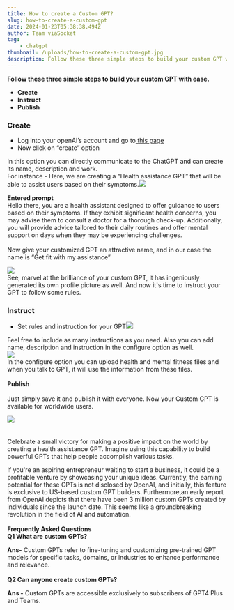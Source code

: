 ```yaml
---
title: How to create a Custom GPT?
slug: how-to-create-a-custom-gpt
date: 2024-01-23T05:38:38.494Z
author: Team viaSocket
tag:
    - chatgpt
thumbnail: /uploads/how-to-create-a-custom-gpt.jpg
description: Follow these three simple steps to build your custom GPT with ease.
---
```


**Follow these three simple steps to build your custom GPT with ease.**

-   **Create**
-   **Instruct**
-   **Publish**

### Create  

-   Log into your openAI’s account and go to[ this page](https://chat.openai.com/gpts) [](https://chat.openai.com/gpts)
-   Now click on “create” option

In this option you can directly communicate to the ChatGPT and can create its name, description and work.\
For instance - Here, we are creating a “Health assistance GPT” that will be able to assist users based on their symptoms.![](https://lh7-us.googleusercontent.com/WrtfTUmxAq7vRfRgFMZe5ixsom7tVGJPzux5hXVTcXfguCp44nXPsRIwSvZ8esKsqkfJ1hmv2ugOU4C9lLWYIXTZHWYg1HNhnySlYNjdlH8bOOU2gJ8dT3qEVGUoWOEkLIJ602dhfjUphN1taMRT8wE)

**Entered prompt**\
Hello there, you are a health assistant designed to offer guidance to users based on their symptoms. If they exhibit significant health concerns, you may advise them to consult a doctor for a thorough check-up. Additionally, you will provide advice tailored to their daily routines and offer mental support on days when they may be experiencing challenges.\
\
Now give your customized GPT an attractive name, and in our case the name is “Get fit with my assistance”

![](https://lh7-us.googleusercontent.com/fynV9mPp1Z8usOz6fxAzZJvtjsL2ZqYqnwAT8WTVlhmUwsCo6CFzVWUnnMluuPDhF0CaVdIQoHdqP3tgYQTpdylwzMADB0cw35n4f9LizQNjRBaRu-zMRJ-nCtbpDQbqRu7ilL2o78AkdFIM0IBn3qA)\
See, marvel at the brilliance of your custom GPT, it has ingeniously         generated its own profile picture as well. And now it's time to instruct your GPT to follow some rules.

### Instruct  

-   Set rules and instruction for your GPT![](https://lh7-us.googleusercontent.com/zq1pJ7J4ejAEiIYnDd4qi_2YYUc0ThuzlaZ8IofwoeBCPyknpcXNuMpWPwWBB8HllorqkJk-MeynNg4-XdzVlIhItmyVEnM7t7eBQoAlEIjb8CaZcFGNjaxTTnuzAFSwPilshL8jfyX3wqyWfcPC_Yo)

Feel free to include as many instructions as you need. Also you can add name, description and instruction in the configure option as well.\
![](https://lh7-us.googleusercontent.com/xNl51tAF6MXsQj9Earg-d4yrza66jU3rDPc7W7lh-ZQ5vTp7jFyhWfS4Wo0ebQ8mr_RXOXHMJrE0tz3jv1DyA1KQ6NfmUGexc_DWaAKo5JZ77t3dF8hrtMHO7dTgj5xgTigJJtHmw5e7WTFTN-5ByR8)\
In the configure option you can upload health and mental fitness files and when you talk to GPT, it will use the information from these files.\
\
**Publish** \
\
Just simply save it and publish it with everyone. Now your Custom GPT is available for worldwide users.

![](https://lh7-us.googleusercontent.com/4rIn1-BOH4mgesf2kE59kjVBdU0-Y2s3Oxcv8V2paHq6vx_NEydQzEwZAl_bN88w3DDKmWpmCEr5jg5Z_BbS_Vr8DovXQdoxkbL1Hw_mq88kFFVlsg8KHu5NwyZvCVqmy9P8MV87i4dVtrQq4GwcTSA)\
\
\
Celebrate a small victory for making a positive impact on the world by creating a health assistance GPT. Imagine using this capability to build powerful GPTs that help people accomplish various tasks.

If you're an aspiring entrepreneur waiting to start a business, it could be a profitable venture by showcasing your unique ideas. Currently, the earning potential for these GPTs is not disclosed by OpenAI, and initially, this feature is exclusive to US-based custom GPT builders. Furthermore,an early report from OpenAI depicts that there have been 3 million custom GPTs created by individuals since the launch date. This seems like a groundbreaking revolution in the field of AI and automation.\
\
**Frequently Asked Questions**\
**Q1 What are custom GPTs?**

**Ans-** Custom GPTs refer to fine-tuning and customizing pre-trained GPT models for specific tasks, domains, or industries to enhance performance and relevance.\
\
**Q2 Can anyone create custom GPTs?**

**Ans -** Custom GPTs are accessible exclusively to subscribers of GPT4 Plus and Teams.
